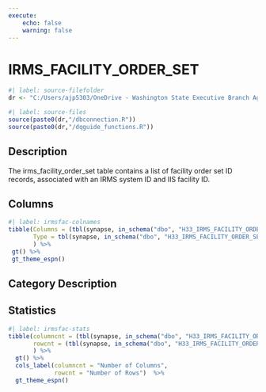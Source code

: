 ```yaml
---
execute:
    echo: false
    warning: false
---
```


# IRMS_FACILITY_ORDER_SET {.unnumbered}

```r
#| label: source-filefolder
dr <- "C:/Users/ajp5303/OneDrive - Washington State Executive Branch Agencies/source_scripts"
```

```r
#| label: source-files
source(paste0(dr,"/dbconnection.R"))
source(paste0(dr,"/dqguide_functions.R"))
```

## Description

The irms_facility_order_set table contains a list of facility order set ID records, associated with an IRMS system ID and IIS facility ID.

## Columns

```r
#| label: irmsfac-colnames
tibble(Columns = (tbl(synapse, in_schema("dbo", "H33_IRMS_FACILITY_ORDER_SET")) %>% colnames()),
       Type = tbl(synapse, in_schema("dbo", "H33_IRMS_FACILITY_ORDER_SET")) %>% head(1) %>% as_tibble() %>% sapply(class)
       ) %>%
 gt() %>%
 gt_theme_espn()
```

## Category Description

## Statistics

```r
#| label: irmsfac-stats
tibble(columncnt = (tbl(synapse, in_schema("dbo", "H33_IRMS_FACILITY_ORDER_SET")) %>% ncol()),
       rowcnt = (tbl(synapse, in_schema("dbo", "H33_IRMS_FACILITY_ORDER_SET"))) %>% nrow2()
       ) %>%
  gt() %>%
  cols_label(columncnt = "Number of Columns",
             rowcnt = "Number of Rows")  %>%
  gt_theme_espn()
```
